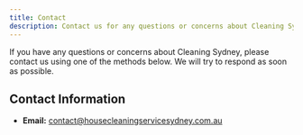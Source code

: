 ```yaml
---
title: Contact
description: Contact us for any questions or concerns about Cleaning Sydney.
---
```


If you have any questions or concerns about Cleaning Sydney, please contact us using one of the methods below. We will try to respond as soon as possible.

## Contact Information

-   **Email:** [contact@housecleaningservicesydney.com.au](mailto:contact@housecleaningservicesydney.com.au)
